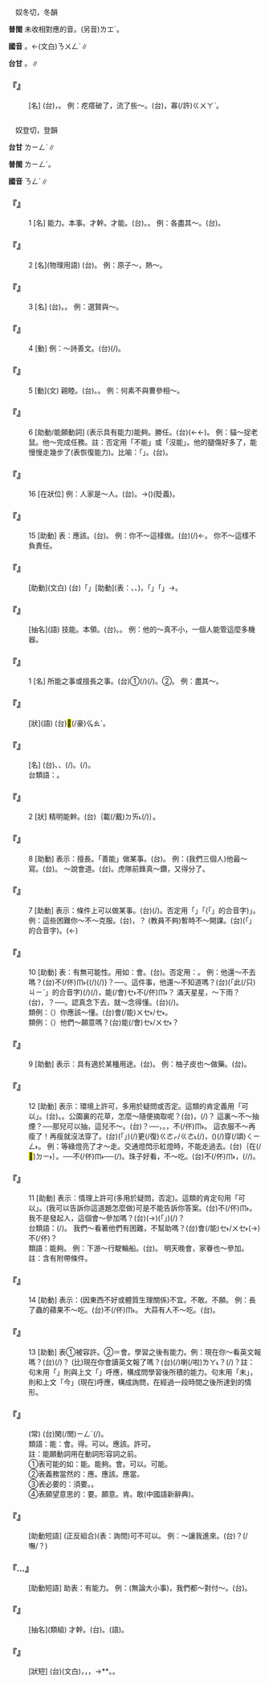 
=={{ruby|膿|ㄋㄥˊ}}==

　奴冬切，冬韻

'''普閩''' 未收相對應的音。(另音)<rt>ㄌㆲˊ</rt>。

'''國音''' {{ruby|(語)|ㄋㄥˊ}}。←(文白)<rt>ㄋㄨㄥˊ</rt>∥

'''台甘''' {{ruby|(文)|ㄌㆲˊ}}。{{ruby|(語)|ㄌㄤˊ}}∥

    

==='''『{{ruby|膿|ㄋㄥˊ}}』'''===
: [名] (台){{ruby|皮|ㄆㄨㆤˊ/ㄆㆤˊ}}{{ruby|肉|ㆠㄚㆷ}}{{ruby|發|ㄏㄨㄚㆵ}}{{ruby|炎|ㄧㆰ˫}}{{ruby|化|ㄏㄨㄚ˪}}{{ruby|成|ㄒㄧㄥˊ}}{{ruby|丌|ㆤ}}{{ruby|黃|ㆭˊ}}{{ruby|綠|ㄌㄧㆤㆶ ͘}}{{ruby|色|ㄒㄧㆤㆶ}}{{ruby|濃|ㄌㆲˊ}}{{ruby|汁|ㄗㄚㆴ/ㄐㄧㄚㆴ}}，{{ruby|濃|ㄌㄤˊ}}。 例：疙瘩破了，流了些～。(台){{ruby|<mark>&#xffbfa;</mark>|ㄌㄧㄚㆴ}}{{ruby|仔|ㄚ}}{{ruby|破|ㄆㄨㄚ˪}}{{ruby|一|ㄐㄧㆵ ͘}}{{ruby|<mark>&#xf9065;</mark>|ㄎㄤ}}，{{ruby|流|ㄌㄠˊ}}{{ruby|出|ㄘㄨㆵ}}{{ruby|一|ㄐㄧㆵ ͘}}寡(/許)<rt>ㄍㄨㄚˋ</rt>{{ruby|膿|ㄌㄤˊ}}{{ruby|來|ㄌㄞˊ}}。
    

=={{ruby|能|ㄋㄥˊ}}==

　奴登切，登韻

'''台甘''' <rt>ㄌㄧㄥˊ</rt>∥

'''普閩''' <rt>ㄌㄧㄥˊ</rt>。

'''國音''' <rt>ㄋㄥˊ</rt>∥

    

==='''『{{ruby|能|ㄋㄥˊ}}』'''===
:1  [名] 能力。本事。才幹。才能。(台){{ruby|能|ㄌㄧㄥˊ}}{{ruby|力|ㄌㄧㆤㆶ ͘}}。{{ruby|本|ㄅㄨㄣˋ}}{{ruby|事|ㄙㄨ˫}}。 例：各盡其～。(台){{ruby|各|ㄍㆦㆶ}}{{ruby|人|ㄌㄤˊ}}{{ruby|發|ㄏㄨㄚㆵ}}{{ruby|揮|ㄏㄨㄧ}}{{ruby|伊|ㄧ}}{{ruby|丌|ㆤ}}{{ruby|本|ㄅㄨㄣˋ}}{{ruby|等|ㄉㄧㄥˋ}}。
    

==='''『{{ruby|能|ㄋㄥˊ}}』'''===
:2  [名](物理用語) (台){{ruby|能|ㄌㄧㄥˊ}}。 例：原子～，熱～。
    

==='''『{{ruby|能|ㄋㄥˊ}}』'''===
:3  [名] (台){{ruby|有|ㄨ˫}}{{ruby|能|ㄌㄧㄥˊ}}{{ruby|力|ㄌㄧㆤㆶ ͘}}。{{ruby|有|ㄨ˫}}{{ruby|本|ㄅㄨㄣˋ}}{{ruby|事|ㄙㄨ˫}}{{ruby|丌|ㆤ}}{{ruby|人|ㄌㄤˊ}}。 例：選賢與～。
    

==='''『{{ruby|能|ㄋㄥˊ}}』'''===
:4  [動] 例：～詩善文。(台){{ruby|會|ㄨㆤ˫/ㆤ˫}}{{ruby|曉|ㄏㄧㄠˋ}}(/{{ruby|<mark>&#xffa55;</mark>|ㆣㄠˊ}}){{ruby|作|ㄗㄜ˪}}{{ruby|詩|ㄒㄧ}}{{ruby|作|ㄗㆦㆶ}}{{ruby|文|ㆠㄨㄣˊ}}。
    

==='''『{{ruby|能|ㄋㄥˊ}}』'''===
:5  [動](文) 親睦。(台){{ruby|和|ㄏㄜˊ}}{{ruby|好|ㄏㄜˋ}}。{{ruby|和|ㄏㄜˊ}}{{ruby|睦|ㆠㆦㆶ ͘}}。 例：何素不與曹參相～。
    

==='''『{{ruby|能|ㄋㄥˊ}}』'''===
:6  [助動/能願動詞] (表示具有能力)能夠。勝任。(台){{ruby|會|ㆤ˫}}(←{{ruby|會|ㆤ˫}}{{ruby|<mark>&#xffadf;</mark>|ㄉㄤ˪}}←{{ruby|會|ㆤ˫}}{{ruby|得|ㄉㄧㆵ}}{{ruby|通|ㄊㄤ}})。 例：貓～捉老鼠。他～完成任務。註：否定用「不能」或「沒能」。他的腿傷好多了，能慢慢走幾步了(表恢復能力)。比喻：「{{ruby|會|ㄏㄨㄟˋ}}」。(台){{ruby|學|ㄜㆷ ͘}}{{ruby|會|ㄨㆤ˫/ㆤ˫}}{{ruby|曉|ㄏㄧㄠˋ}}。
    

==='''『{{ruby|能|ㄋㄥˊ}}』'''===
:16  [在狀位] 例：人家是～人。(台){{ruby|人|·ㄌㄤˊ}}{{ruby|是|ㄒㄧ˫}}{{ruby|一|ㄐㄧㆵ ͘}}{{ruby|個|ㆤˊ}}{{ruby|強|ㄎㄧㄤ˪}}{{ruby|骹|ㄎㄚ}}{{ruby|丌|ㆤ}}{{ruby|人|ㄌㄤˊ}}。→{{ruby|伊|ㄧ}}{{ruby|真|ㄐㄧㄣ}}{{ruby|強|ㄎㄧㄤ˪}}{{ruby|骹|ㄎㄚ}}({{ruby|有|ㄨ˫}}{{ruby|能|ㄌㄧㄥˊ}}{{ruby|力|ㄌㄧㆤㆶ ͘}})(貶義)。
    

==='''『{{ruby|能|ㄋㄥˊ}}』'''===
:15  [助動] 表：應該。(台){{ruby|應|ㄧㄥ}}{{ruby|該|ㄍㄞ}}。 例：你不～這樣做。(台){{ruby|汝|ㄌㄧˋ}}{{ruby|不|ㄅㄨㆵ}}{{ruby|應|ㄧㄥ/ㄧㄥ˪}}{{ruby|該|ㄍㄞ}}(/{{ruby|<mark>&#xffa45;</mark>|ㆠㆤ˫/ㆠㄨㆤ˫}}{{ruby|用|ㄧㄥ˫/ㄧㆲ˫}}{{ruby|得|ㄉㄧㆵ}}){{ruby|按|ㄢ}}{{ruby|呢|ㄋㆤ}}←{{ruby|爾|ㄋㄧ}}{{ruby|做|ㄗㄨㆤ˪/ㄗㄜ˪}}。 你不～這樣不負責任。
    

==='''『{{ruby|能|ㄋㄥˊ}}{{ruby|夠|ㄍㄡˋ}}』'''===
: [助動](文白) (台){{ruby|合|ㄍㄚㆴ}}「{{ruby|能|ㄌㄧㄥˊ}}」[助動](表：{{ruby|能|ㄌㄧㄥˊ}}{{ruby|力|ㄌㄧㆤㆶ ͘}}、{{ruby|善|ㄒㄧㄢ˫}}{{ruby|能|ㄌㄧㄥˊ}}、{{ruby|用|ㄧㆲ˫}}{{ruby|途|ㄉㆦˊ}}){{ruby|用|ㄧㄥ˫/ㄧㆲ˫}}{{ruby|法|ㄏㄨㄚㆵ}}{{ruby|共|ㄍㄤ˫}}{{ruby|款|ㄎㄨㄢˋ}}，{{ruby|文|ㆠㄨㄣˊ}}{{ruby|章|ㄐㄧㆧ/ㄐㄧㆲ}}{{ruby|相|ㄒㄧㆲ}}{{ruby|當|ㄉㆲ}}{{ruby|於|ㄨ/ㄨˊ}}{{ruby|台|ㄉㄞˊ}}{{ruby|語|ㆣㄨˋ/ㆣㄧˋ}}「{{ruby|會|ㄨㆤ˫/ㆤ˫}}」「{{ruby|會|ㄨㆤ˫/ㆤ˫}}{{ruby|得|ㄉㄧㆵ}}{{ruby|通|ㄊㄤ}}」→{{ruby|會|ㄨㆤ˫/ㆤ˫}}{{ruby|<mark>&#xffadf;</mark>|ㄉㄤ˪}}。
    

==='''『{{ruby|能|ㄋㄥˊ}}{{ruby|耐|ㄋㄞˋ}}』'''===
: [抽名](語) 技能。本領。(台){{ruby|本|ㄅㄨㄣˋ}}{{ruby|等|ㄉㄧㄥˋ}}。{{ruby|本|ㄅㄨㄣˋ}}{{ruby|事|ㄙㄨ˫}}。 例：他的～真不小，一個人能管這麼多機器。
    

==='''『{{ruby|能|ㄋㄥˊ}}{{ruby|事|ㄕˋ}}』'''===
:1  [名] 所能之事或擅長之事。(台)①{{ruby|特|ㄉㄧㆤㆶ ͘}}{{ruby|別|ㄅㄚㆵ ͘}}{{ruby|<mark>&#xffa55;</mark>|ㆣㄠˊ}}{{ruby|做|ㄗㄨㆤ˪/ㄗㄜ˪}}{{ruby|丌|ㆤ}}{{ruby|載|ㄉㄞ˫}}(/{{ruby|戴|ㄉㄞ˪}}){{ruby|事|ㄐㄧ˪}}(/{{ruby|事|ㄉㄞ˫}}{{ruby|情|ㄐㄧ˪}})。②{{ruby|所|ㄙㆦˋ}}{{ruby|有|ㄨ˫}}{{ruby|全|ㄗㄨㄢˊ}}{{ruby|部|ㄅㆦ˫}}{{ruby|丌|ㆤ}}{{ruby|氣|ㄎㄨㄧ˪}}{{ruby|力|ㄌㄚㆵ ͘}}。 例：盡其～。
    

==='''『{{ruby|能|ㄋㄥˊ}}{{ruby|幹|ㄍㄢˋ}}』'''===
: [狀](語) (台)<mark>&#xffa55;</mark>(/豪)<rt>ㆣㄠˊ</rt>。
    

==='''『{{ruby|能|ㄋㄥˊ}}{{ruby|手|ㄕㄡˇ}}』'''===
: [名] (台){{ruby|對|ㄉㄨㄧ˪}}{{ruby|某|ㆠㆦˋ}}{{ruby|一|ㄐㄧㆵ ͘}}{{ruby|項|ㄏㄤ˫}}{{ruby|技|ㄍㄧ}}{{ruby|術|ㄙㄨㆵ ͘}}、{{ruby|運|ㄨㄣ˫}}{{ruby|動|ㄉㆲ˫}}、{{ruby|工|ㄍㄤ}}{{ruby|作|ㄗㆦㆶ}}{{ruby|特|ㄉㄧㆤㆶ ͘}}{{ruby|別|ㄅㄧㄚㆵ ͘}}{{ruby|熟|ㄒㄧㆤㆶ}}(/{{ruby|會|ㄨㆤ˫/ㆤ˫}}{{ruby|曉|ㄏㄧㄠˋ}}){{ruby|丌|ㆤ}}{{ruby|人|ㄌㄤˊ}}。{{ruby|好|ㄏㄜˋ}}{{ruby|骹|ㄎㄚ}}{{ruby|數|ㄒㄧㄠ˪}}(/{{ruby|好|ㄏㄜˋ}}{{ruby|腳|ㄍㄧㄜㆷ}}{{ruby|色|ㄒㄧㄠ˪}})。
:台類語：{{ruby|強|ㄎㄧㄤ˪}}{{ruby|骹|ㄎㄚ}}。
:
    

==='''『{{ruby|能|ㄋㄥˊ}}{{ruby|事|·ㄕˋ}}』'''===
:2  [狀] 精明能幹。(台){{ruby|強|ㄎㄧㄤ˪}}｛{{ruby|真|ㄐㄧㄣ}}{{ruby|<mark>&#xffa55;</mark>|ㆣㄠˊ}}{{ruby|做|ㄗㄨㆤ˪/ㄗㄜ˪}}載(/戴)<rt>ㄉㄞ˪</rt>{{ruby|事|ㄐㄧ˪}}(/{{ruby|事|ㄉㄞ˫}}{{ruby|情|ㄐㄧ˪}})｝。
    

==='''『{{ruby|能|ㄋㄥˊ}}』'''===
:8  [助動] 表示：擅長。「善能」做某事。(台){{ruby|<mark>&#xffa55;</mark>|ㆣㄠˊ}}。 例：(我們三個人){{ruby|數|ㄕㄨˇ}}他最～寫。(台){{ruby|算|ㄙㆭ˪}}{{ruby|是|ㄒㄧ˫}}{{ruby|伊|ㄧ}}{{ruby|上|ㄒㄧㆲ˫}}{{ruby|<mark>&#xffa55;</mark>|ㆣㄠˊ}}{{ruby|寫|ㄒㄧㄚˋ}}{{ruby|字|ㆢㄧ˫/ㄌㄧ˫}}。 ～說會道。(台){{ruby|<mark>&#xffa55;</mark>|ㆣㄠˊ}}{{ruby|講|ㄍㆲˋ}}{{ruby|→|ㄍㆲ}}{{ruby|話|ㄨㆤ˫}}。虎隊前鋒真～鑽，又得分了。
    

==='''『{{ruby|能|ㄋㄥˊ}}』'''===
:7  [助動] 表示：條件上可以做某事。(台){{ruby|會|ㄨㆤ˫/ㆤ˫}}{{ruby|得|ㄉㄧㆵ}}{{ruby|通|ㄊㄤ}}(/{{ruby|<mark>&#xffadf;</mark>|ㄉㄤ˪}})。否定用「{{ruby|<mark>&#xffa45;</mark>|ㆠㆤ˫/ㆠㄨㆤ˫}}{{ruby|得|ㄉㄧㆵ}}」「{{ruby|<mark>&#xffa45;</mark>|ㆠㆤ˫/ㆠㄨㆤ˫}}{{ruby|<mark>&#xffadf;</mark>|ㄉㄤ˪}}(「{{ruby|得|ㄉㄧㆵ}}{{ruby|通|ㄊㄤ}}」的合音字)」。 例：這些困難你～不～克服。(台){{ruby|<mark>&#xf8f7a;</mark>|ㄐㄧㄚ}}{{ruby|丌|ㆤ}}{{ruby|困|ㄎㄨㄣ˪}}{{ruby|難|ㄌㄢˊ}}，{{ruby|汝|ㄌㄧˋ}}{{ruby|扑|ㄆㄚㆷ}}{{ruby|會|ㄨㆤ˫/ㆤ˫}}{{ruby|得|ㄉㄧㆵ}}{{ruby|過|ㄍㆤ˪/ㄍㄨㆤ˪}}{{ruby|<mark>&#xffa45;</mark>|ㆠㆤ˫/ㆠㄨㆤ˫}}？ (教員不夠)暫時不～開課。(台){{ruby|暫|ㄗㆰ˫/ㄐㄧㆰ˫}}{{ruby|時|ㄒㄧˊ}}{{ruby|<mark>&#xffa45;</mark>|ㆠㆤ˫/ㆠㄨㆤ˫}}{{ruby|<mark>&#xffadf;</mark>|ㄉㄤ˪}}(「{{ruby|得|ㄉㄧㆵ}}{{ruby|通|ㄊㄤ}}」的合音字){{ruby|開|ㄎㄨㄧ}}{{ruby|學|ㄜㆷ ͘}}。(←{{ruby|<mark>&#xffa45;</mark>|ㆠㆤ˫/ㆠㄨㆤ˫}}{{ruby|得|ㄉㄧㆵ}}{{ruby|通|ㄊㄤ}}{{ruby|開|ㄎㄨㄧ}}{{ruby|學|ㄜㆷ ͘}})
    

==='''『{{ruby|能|ㄋㄥˊ}}』'''===
:10  [助動] 表：有無可能性。用如：會。(台){{ruby|會|ㄨㆤ˫/ㆤ˫}}。否定用：{{ruby|<mark>&#xffa45;</mark>|ㆠㆤ˫/ㆠㄨㆤ˫}}。 例：他還～不去嗎？(台){{ruby|伊|ㄧ}}{{ruby|敢|ㄍㆰˋ}}{{ruby|猶|ㄧㄠˋ}}{{ruby|會|ㄨㆤ˫/ㆤ˫}}不(/伓)<rt>ㆬ˫</rt>{{ruby|去|ㄎㄧ˪}}{{{ruby|<mark>&#xf8fbe;</mark>|ㄏㄧㆵ}}{{ruby|號|ㄏㄜ˫}}{{ruby|載|ㄉㄞ˫}}(/{{ruby|戴|ㄉㄞ˪}}){{ruby|事|ㄐㄧ˪}}(/{{ruby|事|ㄉㄞ˫}}{{ruby|情|ㄐㄧ˪}})}？──{{ruby|<mark>&#xffa45;</mark>|ㆠㆤ˫/ㆠㄨㆤ˫}}。這件事，他還～不知道嗎？(台){{ruby|<mark>&#xffacb;</mark>|ㄗㆤ}}(「此(/只)<rt>ㄐㄧˋ</rt>{{ruby|個|ㆤˊ}}」的合音字){{ruby|載|ㄉㄞ˫}}(/{{ruby|戴|ㄉㄞ˪}}){{ruby|事|ㄐㄧ˪}}(/{{ruby|事|ㄉㄞ˫}}{{ruby|情|ㄐㄧ˪}})，{{ruby|伊|ㄧ}}{{ruby|敢|ㄍㆰˋ}}{{ruby|猶|ㄧㄠˋ}}能(/會)<rt>ㆤ˫</rt>不(/伓)<rt>ㆬ˫</rt>{{ruby|知|ㄗㄞ}}{{ruby|影|ㄧㆩˋ}}？ 滿天星星，{{ruby|哪|ㄋㄚˇ}}～下雨？(台){{ruby|滿|ㆠㄨㄚˋ}}{{ruby|天|ㄊㆪ}}{{ruby|全|ㄗㄨㄢˊ}}{{ruby|星|ㄑㆪ/ㄘㆥ}}，{{ruby|那|ㄋㄚˋ}}{{ruby|會|ㄨㆤ˫/ㆤ˫}}{{ruby|落|ㄌㄜㆷ ͘}}{{ruby|雨|ㄏㆦ˫}}？──{{ruby|<mark>&#xffa45;</mark>|ㆠㆤ˫/ㆠㄨㆤ˫}}。認真念下去，就～念得懂。(台){{ruby|拚|ㄅㄧㆩ˪}}{{ruby|勢|ㄙㆤ˪/ㄒㄧ˪}}{{ruby|讀|ㄊㄚㆶ ͘}}{{ruby|著|ㄉㄧㄜㆷ}}(/{{ruby|都|ㄉㄜ˫}}){{ruby|讀|ㄊㄚㆶ ͘}}{{ruby|會|ㆤ˫/ㄨㆤ˫}}{{ruby|曉|ㄏㄧㄠˋ}}。
:類例：（{{ruby|這|ㄓㄟˋ}}{{ruby|本|ㄅㄣˇ}}{{ruby|書|ㄕㄨ}}{{ruby|寫|ㄒㄧㄝˇ}}{{ruby|得|ㄉㄜ}}{{ruby|這|ㄓㄜˋ}}{{ruby|麼|ㄇㄜ}}{{ruby|通|ㄊㄨㄥ}}{{ruby|俗|ㄙㄨˊ}}）你應該～懂。(台){{ruby|汝|ㄌㄧˋ}}{{ruby|應|ㄧㄥ}}{{ruby|該|ㄍㄞ}}{{ruby|讀|ㄊㄚㆶ ͘}}會(/能)<rt>ㄨㆤ˫/ㆤ˫</rt>{{ruby|曉|ㄏㄧㄠˋ}}。
:
:類例：（{{ruby|搬|ㄅㄢ}}{{ruby|到|ㄉㄠˋ}}{{ruby|這|ㄓㄜˋ}}{{ruby|麼|ㄇㄜ}}{{ruby|遠|ㄩㄢˇ}}{{ruby|的|ㄉㄜ}}{{ruby|地|ㄉㄧˋ}}{{ruby|方|ㄈㄤ}}）他們～願意嗎？(台){{ruby|<mark>&#xffad9;</mark>|ㄧㄣ}}{{ruby|敢|ㄍㆰˋ}}能(/會)<rt>ㆤ˫/ㄨㆤ˫</rt>{{ruby|<mark>&#xffa49;</mark>|ㆠㆤㆷ/ㆠㄨㆤㆷ ͘}}？
:
    

==='''『{{ruby|能|ㄋㄥˊ}}』'''===
:9  [助動] 表示：具有適於某種用途。(台){{ruby|會|ㄨㆤ˫/ㆤ˫}}{{ruby|用|ㄧㄥ˫/ㄧㆲ˫}}{{ruby|得|ㄉㄧㆵ}}。 例：柚子皮也～做藥。(台){{ruby|柚|ㄧㄨ˫}}{{ruby|仔|ㄚ}}{{ruby|皮|ㄆㆤˊ/ㄆㄨㆤˊ}}{{ruby|亦|ㄧㄚㆷ ͘}}{{ruby|會|ㄨㆤ˫/ㆤ˫}}{{ruby|做|ㄗㄨㆤ˪/ㄗㄜ˪}}{{ruby|得|ㄉㄧㆵ}}{{ruby|藥|ㄧㄜㆷ ͘}}。
    

==='''『{{ruby|能|ㄋㄥˊ}}』'''===
:12  [助動] 表示：環境上許可，多用於疑問或否定。這類的肯定義用「可以」。(台){{ruby|會|ㄨㆤ˫/ㆤ˫}}{{ruby|用|ㄧㆲ˫/ㄧㄥ˫}}{{ruby|得|ㄉㄧㆵ}}。{{ruby|通|ㄊㄤ}}。公園裏的花草，怎麼～隨便摘取呢？(台){{ruby|公|ㄍㆲ}}{{ruby|園|ㄏㆭˊ}}{{ruby|內|ㄌㄞ˫}}{{ruby|丌|ㆤ}}{{ruby|花|ㄏㄨㆤ}}{{ruby|草|ㄘㄠˋ}}，{{ruby|那|ㄋㄚˋ}}{{ruby|會|ㄨㆤ˫/ㆤ˫}}{{ruby|用|ㄧㄥ˫/ㄧㆲ˫}}{{ruby|得|ㄉㄧㆵ}}{{ruby|隨|ㄙㄨㄧˊ}}{{ruby|便|ㄅㄧㄢ˫}}(/{{ruby|濫|ㄌㆰ˫}}{{ruby|糝|ㄙㆰˋ}}){{ruby|挽|ㆠㄢˋ}}{{ruby|咧|ㄌㆤ˪}}？ 這裏～不～抽煙？──那兒可以抽，這兒不～。(台){{ruby|<mark>&#xf8f7a;</mark>|ㄐㄧㄚ}}{{ruby|會|ㄨㆤ˫/ㆤ˫}}{{ruby|用|ㄧㆲ˫/ㄧㄥ˫}}{{ruby|得|ㄉㄧㆵ}}{{ruby|食|ㄐㄧㄚㆷ ͘}}{{ruby|薰|ㄏㄨㄣ}}{{ruby|<mark>&#xffa45;</mark>|ㆠㆤ˫/ㆠㄨㆤ˫}}？──{{ruby|<mark>&#xf8fbd;</mark>|ㄏㄧㄚ}}{{ruby|會|ㄨㆤ˫/ㆤ˫}}{{ruby|用|ㄧㆲ˫/ㄧㄥ˫}}{{ruby|得|ㄉㄧㆵ}}，{{ruby|<mark>&#xf8f7a;</mark>|ㄐㄧㄚ}}{{ruby|<mark>&#xffa45;</mark>|ㆠㆤ˫/ㆠㄨㆤ˫}}{{ruby|用|ㄧㆲ˫/ㄧㄥ˫}}{{ruby|得|ㄉㄧㆵ}}。{{ruby|或|ㄧㄚㆷ ͘}}{{ruby|者|ㄐㄧㄚˋ}}{{ruby|講|ㄍㆲˋ}}{{ruby|→|ㄍㆲ}}{{ruby|<mark>&#xf8fbd;</mark>|ㄏㄧㄚ}}{{ruby|通|ㄊㄤ}}，{{ruby|<mark>&#xf8f7a;</mark>|ㄐㄧㄚ}}不(/伓)<rt>ㆬ˫</rt>{{ruby|通|ㄊㄤ}}。 這衣服不～再瘦了！再瘦就沒法穿了。(台){{ruby|<mark>&#xffb50;</mark>|ㄐㄧㆵ}}(「{{ruby|此|ㄐㄧˋ}}{{ruby|一|ㄐㄧㆵ ͘}}」)(/{{ruby|此|ㄐㄧㆵ}}){{ruby|軀|ㄙㄨ}}{{ruby|衫|ㄙㆩ}}{{ruby|<mark>&#xffa45;</mark>|ㆠㆤ˫/ㆠㄨㆤ˫}}{{ruby|用|ㄧㆲ˫/ㄧㄥ˫}}{{ruby|得|ㄉㄧㆵ}}更(/復)<rt>ㄍㄜㆷ/ㄍㄜ˪</rt>{{ruby|再|ㄗㄞ˪}}{{ruby|較|ㄎㄚㆷ}}{{ruby|<mark>&#xffbc0;</mark>|ㄙㄢˋ}}(/{{ruby|隘|ㄨㆤㆷ ͘/ㆤㆷ ͘}})，{{ruby|較|ㄎㄚㆷ}}({{ruby|隘|ㄨㆤㆷ ͘/ㆤㆷ ͘}}){{ruby|著|ㄉㄧㄜㆷ}}(/{{ruby|都|ㄉㄜ˫}}){{ruby|<mark>&#xffa45;</mark>|ㆠㆤ˫/ㆠㄨㆤ˫}}穿(/頌)<rt>ㄑㄧㄥ˫</rt>{{ruby|得|ㄉㄧㆵ}}。 例：等綠燈亮了才～走。交通燈閃示紅燈時，不能走過去。(台)｛在(/<mark>&#xf9853;</mark>)<rt>ㄉㄧ˫</rt>{{ruby|十|ㄒㄧㆴ ͘}}{{ruby|字|ㆢㄧ˫/ㄌㄧ˫}}{{ruby|路|ㄌㆦ˫}}{{ruby|口|ㄎㄠˋ}}{{ruby|等|ㄉㄢˋ}}｝{{ruby|綠|ㄌㄧㆤㆶ ͘}}{{ruby|燈|ㄉㄧㄥ}}{{ruby|光|ㄍㆭ}}{{ruby|起|·ㄎㄧˋ}}{{ruby|來|·ㄌㄞˊ}}{{ruby|即|ㄐㄧㄚㆷ}}{{ruby|會|ㄨㆤ˫/ㆤ˫}}{{ruby|使|ㄙㄞˋ}}{{ruby|得|ㄉㄧㆵ}}{{ruby|通|ㄊㄤ}}{{ruby|行|ㄍㄧㆩˊ}}。{{ruby|無|ㆠㄜˊ}}──{{ruby|若|ㄋㄚ˫}}不(/伓)<rt>ㆬ˫</rt>{{ruby|是|ㄒㄧ˫}}──{{ruby|<mark>&#xffa45;</mark>|ㆠㆤ˫/ㆠㄨㆤ˫}}{{ruby|使|ㄙㄞˋ}}(/{{ruby|用|ㄧㆲ˫}}){{ruby|得|ㄉㄧㆵ}}{{ruby|行|ㄍㄧㆩˊ}}。珠子好看，不～吃。(台){{ruby|珍|ㄉㆪ}}{{ruby|珠|ㄗㄨ}}{{ruby|好|ㄏㄜˋ}}{{ruby|看|ㄎㄨㆩ˪}}不(/伓)<rt>ㆬ˫</rt>{{ruby|好|ㄏㄜˋ}}{{ruby|食|ㄐㄧㄚㆷ ͘}}，{{ruby|<mark>&#xffa45;</mark>|ㆠㆤ˫/ㆠㄨㆤ˫}}{{ruby|使|ㄙㄞˋ}}{{ruby|得|ㄉㄧㆵ}}{{ruby|食|ㄐㄧㄚㆷ ͘}}(/{{ruby|<mark>&#xffa45;</mark>|ㆠㆤ˫/ㆠㄨㆤ˫}}{{ruby|用|ㄧㆲ˫/ㄧㄥ˫}}{{ruby|得|ㄉㄧㆵ}}{{ruby|食|ㄐㄧㄚㆷ ͘}}/{{ruby|<mark>&#xffa45;</mark>|ㆠㆤ˫/ㆠㄨㆤ˫}}{{ruby|食|ㄐㄧㄚㆷ ͘}}{{ruby|得|ㄉㄧㆵ}})。
    

==='''『{{ruby|能|ㄋㄥˊ}}』'''===
:11  [助動] 表示：情理上許可(多用於疑問，否定)。這類的肯定句用「可以」。(我可以告訴你這道題怎麼做)可是不能告訴你答案。(台)不(/伓)<rt>ㆬ˫</rt>{{ruby|過|ㄍㄨㆷ}}{{ruby|<mark>&#xffa45;</mark>|ㆠㆤ˫/ㆠㄨㆤ˫}}{{ruby|用|ㄧㄥ˫/ㄧㆲ˫}}{{ruby|得|ㄉㄧㆵ}}{{ruby|共|ㄍㄚ˫}}{{ruby|汝|ㄌㄧˋ}}{{ruby|講|ㄍㆲˋ}}{{ruby|→|ㄍㆲ}}{{ruby|答|ㄉㄚㆴ}}{{ruby|案|ㄢ˪}}。我不是發起人，這個會～參加嗎？(台){{ruby|敢|ㄍㆰˋ}}{{ruby|會|ㄨㆤ˫/ㆤ˫}}{{ruby|用|ㄧㆲ˫/ㄧㄥ˫}}{{ruby|得|ㄉㄧㆵ}}(→{{ruby|會|ㄨㆤ˫/ㆤ˫}}{{ruby|<mark>&#xffadf;</mark>|ㄉㄤ˪}}){{ruby|出|ㄘㄨㆵ}}{{ruby|席|ㄒㄧㆵ ͘}}{{ruby|<mark>&#xffb50;</mark>|ㄐㄧㆵ}}(「{{ruby|此|ㄐㄧˋ}}{{ruby|一|ㄐㄧㆵ ͘}}」)(/{{ruby|此|ㄐㄧㆵ}}){{ruby|個|ㆤˊ}}{{ruby|會|ㄏㄨㆤ˫}}{{ruby|議|ㆣㄧ˫}}？
:台類語：{{ruby|會|ㄨㆤ˫/ㆤ˫}}{{ruby|得|ㄉㄧㆵ}}{{ruby|通|ㄊㄤ}}(/{{ruby|會|ㆤ˫}}{{ruby|<mark>&#xffadf;</mark>|ㄉㄤ˪}})。 我們～看著他們有困難，不幫助嗎？(台){{ruby|咱|ㄌㄢˋ}}{{ruby|敢|ㄍㆰˋ}}會(/能)<rt>ㆤ˫/ㄨㆤ˫</rt>{{ruby|用|ㄧㆲ˫}}{{ruby|得|ㄉㄧㆵ}}{{ruby|目|ㆠㄚㆶ ͘}}{{ruby|珠|ㄗㄨ}}(→{{ruby|睭|ㄐㄧㄨ}}){{ruby|<mark>&#xffa56;</mark>|ㄍㄧㆬ}}{{ruby|<mark>&#xffa56;</mark>|ㄍㄧㆬ}}{{ruby|看|ㄎㄨㆩ˪}}{{ruby|伊|ㄧ}}{{ruby|受|ㄒㄧㄨ˫}}{{ruby|苦|ㄎㆦˋ}}{{ruby|無|ㆠㄜˊ}}{{ruby|去|ㄎㄧ˪}}{{ruby|援|ㄨㄢ˫}}{{ruby|助|ㄗㆦ˫}}{{ruby|是|ㄒㄧ˫}}不(/伓){{ruby|·|ㆬ}}？
:
:類語：能夠。 例：下游～行駛輪船。(台){{ruby|下|ㆤ˫}}{{ruby|流|ㄌㄧㄨˊ}}{{ruby|會|ㄨㆤ˫/ㆤ˫}}{{ruby|用|ㄧㄥ˫/ㄧㆲ˫}}{{ruby|得|ㄉㄧㆵ}}{{ruby|行|ㄍㄧㆩˊ}}{{ruby|船|ㄗㄨㄣˊ}}。 明天晚會，家眷也～參加。註：含有附帶條件。
:
    

==='''『{{ruby|能|ㄋㄥˊ}}』'''===
:14  [助動] 表示：(因東西不好或體質生理關係)不宜。不敢。不願。 例：長了蟲的蘋果不～吃。(台){{ruby|菜|ㄘㄞ˪}}{{ruby|果|ㄍㄜˋ}}{{ruby|生|ㄙㆥ/ㄒㆪ}}{{ruby|蟲|ㄊㄤˊ}}不(/伓)<rt>ㆬ˫</rt>{{ruby|通|ㄊㄤ}}{{ruby|食|ㄐㄧㄚㆷ ͘}}。 大蒜有人不～吃。(台){{ruby|蒜|ㄙㄨㄢ˪}}{{ruby|頭|ㄊㄠˊ}}{{ruby|有|ㄨ˫}}{{ruby|丌|ㆤ}}{{ruby|人|ㄌㄤˊ}}{{ruby|<mark>&#xffa45;</mark>|ㆠㆤ˫/ㆠㄨㆤ˫}}{{ruby|<mark>&#xffadf;</mark>|ㄉㄤ˪}}{{ruby|食|ㄐㄧㄚㆷ ͘}}。
    

==='''『{{ruby|能|ㄋㄥˊ}}』'''===
:13  [助動] 表①被容許。②＝會。學習之後有能力。例：現在你～看英文報嗎？(台){{ruby|汝|ㄌㄧˋ}}{{ruby|今|ㄉㆩ}}{{ruby|會|ㄨㆤ˫/ㆤ˫}}{{ruby|使|ㄙㄞˋ}}{{ruby|得|ㄉㄧㆵ}}{{ruby|讀|ㄊㄚㆶ ͘}}(/{{ruby|看|ㄎㄨㆩ˪}}){{ruby|英|ㄧㄥ}}{{ruby|文|ㆠㄨㄣˊ}}{{ruby|新|ㄒㄧㄣ}}{{ruby|聞|ㆠㄨㄣˊ}}{{ruby|<mark>&#xffa45;</mark>|ㆠㆤ˫/ㆠㄨㆤ˫}}？ (比)現在你會讀英文報了嗎？(台){{ruby|今|ㄉㆩ}}{{ruby|汝|ㄌㄧˋ}}{{ruby|會|ㄨㆤ˫/ㆤ˫}}{{ruby|曉|ㄏㄧㄠˋ}}{{ruby|讀|ㄊㄚㆶ ͘}}(/{{ruby|看|ㄎㄨㆩ˪}}){{ruby|英|ㄧㄥ}}{{ruby|文|ㆠㄨㄣˊ}}{{ruby|報|ㄅㄜ˪}}喇(/啦)<rt>ㄌㄚ˪</rt>{{ruby|<mark>&#xffa45;</mark>|ㆠㆤ˫/ㆠㄨㆤ˫}}？(/{{ruby|未|ㆠㄨㆤ˫/ㆠㆤ˫}})？註：句末用「{{ruby|<mark>&#xffa45;</mark>|ㆠㆤ˫/ㆠㄨㆤ˫}}」則與上文「{{ruby|會|ㄨㆤ˫/ㆤ˫}}」呼應，構成問學習後所積的能力。句末用「未」，則和上文「今」(現在)呼應，構成詢問，在經過一段時間之後所達到的情形。
    

==='''『{{ruby|能|ㄋㄥˊ}}{{ruby|者|ㄓㄜˇ}}{{ruby|多|ㄉㄨㄛ}}{{ruby|勞|ㄌㄠˊ}}』'''===
: (常) (台){{ruby|會|ㄨㆤ˫/ㆤ˫}}{{ruby|曉|ㄏㄧㄠˋ}}{{ruby|丌|ㆤ}}{{ruby|人|ㄌㄤˊ}}{{ruby|加|ㄍㆤ}}{{ruby|無|ㆠㄜˊ}}閑(/閒)<rt>ㄧㄥˊ</rt>(/{{ruby|較|ㄎㄚㆷ}}{{ruby|著|ㄉㄧㄜㆷ}}{{ruby|磨|ㆠㄨㄚˊ}})。
:類語：能：會。得。可以。應該。許可。
:
:註：能願動詞用在動詞形容詞之前。
:
:①表可能的如：能。能夠。會。可以。可能。
:
:②表義務當然的：應。應該。應當。
:
:③表必要的：須要。{{ruby|得|ㄉㄟˇ}}。
:
:④表願望意思的：要。願意。肯。敢(中國語新辭典)。
:
    

==='''『{{ruby|能|ㄋㄥˊ}}{{ruby|不|·ㄅㄨ}}{{ruby|能|ㄋㄥˊ}}』'''===
: [助動短語] (正反組合)(表：詢問)可不可以。 例：～讓我進來。(台){{ruby|會|ㄨㆤ˫/ㆤ˫}}{{ruby|用|ㄧㄥ˫/ㄧㆲ˫}}{{ruby|得|ㄉㄧㆵ}}{{ruby|付|ㄏㆦ˫}}{{ruby|我|ㆣㄨㄚˋ}}{{ruby|入|ㆢㄧㆴ ͘/ㄌㄧㆴ ͘}}{{ruby|來|·ㄌㄞˊ}}{{ruby|<mark>&#xffa45;</mark>|ㆠㆤ˫/ㆠㄨㆤ˫}}？(/{{ruby|通|ㄊㄤ}}{{ruby|付|ㄏㆦ˫}}{{ruby|我|ㆣㄨㄚˋ}}{{ruby|入|ㆢㄧㆴ ͘/ㄌㄧㆴ ͘}}{{ruby|來|ㄌㄞˊ}}嘸/{{ruby|不|·ㆬ˫}}？)
    

==='''『{{ruby|能|ㄋㄥˊ}}…{{ruby|得|ㄉㄜ}}{{ruby|了|ㄌㄧㄠˇ}}』'''===
: [助動短語] 助表：有能力。 例：(無論大小事)，我們都～對付～。(台){{ruby|我|ㆣㄨㄚˋ}}{{ruby|攏|ㄌㆲˋ}}{{ruby|有|ㄨ˫}}{{ruby|法|ㄏㄨㄚㆵ}}{{ruby|度|ㄉㆦ˫}}{{ruby|通|ㄊㄤ}}{{ruby|應|ㄧㄥ˪}}{{ruby|付|ㄏㄨ˪}}{{ruby|伊|·ㄧ}}。
    

==='''『{{ruby|才|ㄘㄞˊ}}{{ruby|能|ㄋㄥˊ}}』'''===
: [抽名](類組) 才幹。(台){{ruby|才|ㄗㄞˊ}}{{ruby|能|ㄌㄧㄥˊ}}。{{ruby|才|ㄗㄞˊ}}{{ruby|調|ㄉㄧㄠ˫}}(語)。
    

==='''『{{ruby|無|ㄨˊ}}{{ruby|能|ㄋㄥˊ}}』'''===
: [狀短] (台){{ruby|無|ㆠㄨˊ}}{{ruby|能|ㄌㄧㄥˊ}}(文白)，{{ruby|無|ㆠㄜˊ}}{{ruby|才|ㄘㄞˊ}}{{ruby|能|ㄌㄧㄥˊ}}，{{ruby|無|ㆠㄜˊ}}{{ruby|才|ㄗㄞˊ}}{{ruby|調|ㄉㄧㄠ˫}}，→{{ruby|頇|ㄏㆰˊ}}*{{ruby|顢|ㆠㄢ˫}}*。{{ruby|工|ㄍㆲ}}{{ruby|課|ㄎㄜ˪}}{{ruby|做|ㄗㄨㆤ˪/ㄗㄜ˪}}{{ruby|<mark>&#xffa45;</mark>|ㆠㆤ˫/ㆠㄨㆤ˫}}{{ruby|好|ㄏㄜˋ}}{{ruby|勢|ㄙㆤ˪}}。
    
